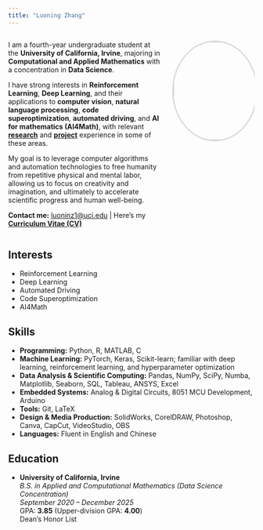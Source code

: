 ```yaml
---
title: "Luoning Zhang"
---
```


:::: {.columns}

::: {.column width="65%"}
I am a fourth-year undergraduate student at the **University of California, Irvine**, majoring in **Computational and Applied Mathematics** with a concentration in **Data Science**.  

I have strong interests in **Reinforcement Learning**, **Deep Learning**, and their applications to **computer vision**, **natural language processing**, **code superoptimization**, **automated driving**, and **AI for mathematics (AI4Math)**, with relevant [**research**](research.qmd) and [**project**](projects.qmd) experience in some of these areas.  

My goal is to leverage computer algorithms and automation technologies to free humanity from repetitive physical and mental labor, allowing us to focus on creativity and imagination, and ultimately to accelerate scientific progress and human well-being.

**Contact me:** [luoninz1@uci.edu](mailto:luoninz1@uci.edu) | Here's my [**Curriculum Vitae (CV)**](cv.qmd)

:::

::: {.column width="35%"}
![](profile.jpg){.profile-photo}

<div class="social-links">
  <a href="mailto:luoninz1@uci.edu" class="social-icon">
    <i class="fas fa-envelope"></i>
  </a>
  <a href="https://www.linkedin.com/in/luoning-zhang" class="social-icon">
    <i class="fab fa-linkedin"></i>
  </a>
  <a href="https://github.com/luoninz1" class="social-icon">
    <i class="fab fa-github"></i>
  </a>
</div>
:::

::::

## Interests

- Reinforcement Learning  
- Deep Learning  
- Automated Driving  
- Code Superoptimization
- AI4Math

## Skills

- **Programming:** Python, R, MATLAB, C  
- **Machine Learning:** PyTorch, Keras, Scikit-learn; familiar with deep learning, reinforcement learning, and hyperparameter optimization  
- **Data Analysis & Scientific Computing:** Pandas, NumPy, SciPy, Numba, Matplotlib, Seaborn, SQL, Tableau, ANSYS, Excel  
- **Embedded Systems:** Analog & Digital Circuits, 8051 MCU Development, Arduino  
- **Tools:** Git, LaTeX  
- **Design & Media Production:** SolidWorks, CorelDRAW, Photoshop, Canva, CapCut, VideoStudio, OBS  
- **Languages:** Fluent in English and Chinese

## Education
- **University of California, Irvine**  
  *B.S. in Applied and Computational Mathematics (Data Science Concentration)*  
  *September 2020 – December 2025*  
  GPA: **3.85** (Upper-division GPA: **4.00**)  
  Dean’s Honor List  

<style>
.profile-photo {
  width: 200px;
  height: 200px;
  border-radius: 50%;
  object-fit: cover;
  display: block;
  margin: 0 auto;
  border: 3px solid #ddd;
}

.social-links {
  display: flex;
  justify-content: center;
  gap: 20px;
  margin-top: 20px;
}

.social-icon {
  color: #6c757d;
  font-size: 24px;
  transition: color 0.3s ease;
  text-decoration: none;
}

.social-icon:hover {
  color: #007bff;
}

.social-icon i {
  width: 30px;
  text-align: center;
}
</style>